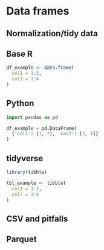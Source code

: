 # Data frames

## Normalization/tidy data

::: {.panel-tabset}
## Base R

``` .r
df_example <- data.frame(
  col1 = 1:2,
  col2 = 3:4
)
```

## Python

```python
import pandas as pd

df_example = pd.DataFrame(
  {'col1': [1, 2], 'col2': [3, 4]}
)

```


## tidyverse

```r
library(tibble)

tbl_example <- tibble(
  col1 = 1:2,
  col2 = 3:4
)
```


:::

## CSV and pitfalls

## Parquet

